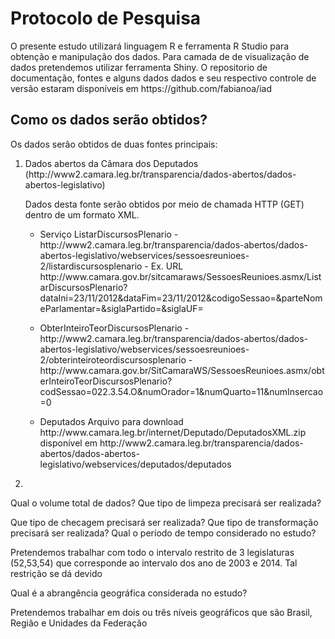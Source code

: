 Protocolo de Pesquisa
====================

O presente estudo utilizará linguagem R e ferramenta R Studio para obtenção  e manipulação dos dados. Para camada de de visualização de 
dados pretendemos utilizar ferramenta Shiny.
O repositorio de documentação, fontes e alguns dados dados e seu respectivo controle de versão estaram  disponíveis em https://github.com/fabianoa/iad  


Como os dados serão obtidos?
---------------------

Os dados serão obtidos de duas fontes principais:

1. Dados abertos da Câmara dos Deputados  (http://www2.camara.leg.br/transparencia/dados-abertos/dados-abertos-legislativo)

      
     
     Dados desta fonte serão obtidos por meio de chamada HTTP (GET) dentro de um formato XML.
          
     
     * Serviço ListarDiscursosPlenario   - http://www2.camara.leg.br/transparencia/dados-abertos/dados-abertos-legislativo/webservices/sessoesreunioes-2/listardiscursosplenario - Ex. URL
     http://www.camara.gov.br/sitcamaraws/SessoesReunioes.asmx/ListarDiscursosPlenario?dataIni=23/11/2012&dataFim=23/11/2012&codigoSessao=&parteNomeParlamentar=&siglaPartido=&siglaUF=
     
     
     * ObterInteiroTeorDiscursosPlenario   -  http://www2.camara.leg.br/transparencia/dados-abertos/dados-abertos-legislativo/webservices/sessoesreunioes-2/obterinteiroteordiscursosplenario - http://www.camara.gov.br/SitCamaraWS/SessoesReunioes.asmx/obterInteiroTeorDiscursosPlenario?codSessao=022.3.54.O&numOrador=1&numQuarto=11&numInsercao=0
     
     * Deputados Arquivo para download http://www.camara.leg.br/internet/Deputado/DeputadosXML.zip disponível em http://www2.camara.leg.br/transparencia/dados-abertos/dados-abertos-legislativo/webservices/deputados/deputados
       
     
     
    
2. 




Qual o volume total de dados?
Que tipo de limpeza precisará ser realizada?




Que tipo de checagem precisará ser realizada?
Que tipo de transformação precisará ser realizada?
Qual o período de tempo considerado no estudo?

Pretendemos trabalhar com todo o intervalo restrito de 3 legislaturas (52,53,54) que corresponde ao intervalo dos ano de  2003 e 2014. Tal restrição se dá devido 

Qual é a abrangência geográfica considerada no estudo?

Pretendemos trabalhar em dois ou três níveis geográficos que são Brasil, Região e Unidades da Federação
